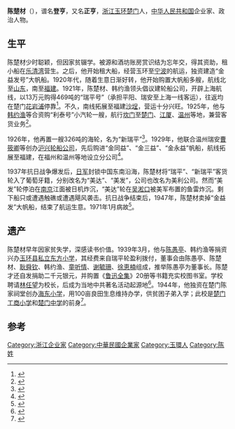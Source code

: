 {{Infobox_officeholder
| name = 陈楚材
| image name = 
| width = 150px
| office = 
| term_start = 
| term_end = 
| predecessor = 
| successor = 
| Sex = 男 
| party = 
| Native place =[[浙江|浙江]][[玉环|玉环]]
| date of birth = 1883年10月
| date of death = 1971年1月
| place of birth = 浙江玉环
| place of death = 浙江玉环
| educate =
| past = 
}}
'''陈楚材'''（{{bd|1883年|10月|1971年|1月}}），谱名'''登亨'''，又名'''正亨'''，[[浙江|浙江]][[玉环|玉环]][[楚门镇|楚门]]人，[[中华人民共和国|中华人民共和国]]企业家、政治人物。

== 生平 ==
陈楚材少时聪颖，但因家贫辍学。被源和酒坊账房赏识结为忘年交，得其资助，租小船在[[乐清湾|乐清湾]]营生。之后，他开始租大船，经营玉环至[[宁波|宁波]]的航运，独资建造“金益发号”大帆船。1920年代，随着生意日渐好转，他开始购置大帆船多艘，航线北至[[山东|山东]]，南至[[福建|福建]]。1921年，陈楚材、韩约渔领头倡议建轮船公司，开辟上海航线，以13万元购得469吨的“瑞平号”（承担平阳、瑞安至上海一线客运），往返均在楚门[[花岩浦|花岩浦]]停靠<ref>{{Cite book|title=玉环县志|last=浙江省玉环县编史修志委员会编纂|first=|publisher=上海：[[汉语大词典出版社|汉语大词典出版社]]|year=1994.03|isbn=7-5432-0111-9|location=|pages=254}}</ref>。不久，南线拓展至福建[[沙埕镇|沙埕]]，营运十分兴旺。1925年，他与[[韩约渔|韩约渔]]等合资购“利泰号”小汽轮一艘，航行[[坎门街道|坎门]]至[[楚门镇|楚门]]、[[江厦街道|江厦]]、[[温州|温州]]等地，兼营客货业务<ref>{{Cite book|title=台州交通志|last=《台州交通志》编纂领导小组|first=|publisher=北京：[[团结出版社|团结出版社]]|year=1993|isbn=7-80061-867-6|location=|pages=253}}</ref>。

1926年，他再置一艘326吨的海轮，名为“新瑞平”<ref>{{Cite book|title=玉环文史资料 第4辑|last=政协浙江省玉环县委员会文史资料研究委员会|first=|publisher=政协浙江省玉环县委员会文史资料研究委员会|year=1988.08|isbn=|location=|pages=52}}</ref>。1929年，他联合温州瑞安[[曹筱卿|曹筱卿]]等创办[[沪兴轮船公司|沪兴轮船公司]]，先后购进“金同益”、“金三益”、“金永益”帆船，航线拓展至福建，在福州和温州等地设立分公司<ref>{{Cite book|title=近代浙商名人录|last=陶水木编著|first=|publisher=杭州：[[浙江人民出版社|浙江人民出版社]]|year=2005.06|isbn=7-213-03074-4|location=|pages=85-86}}</ref>。

1937年抗日战争爆发后，[[侵华日军|日军]]封锁中国东南沿海，陈楚材将“瑞平”、“新瑞平”客货轮入了葡萄牙籍，分别改名为“美达”、“美发”，公司也改名为美利公司。然而“美发”轮停泊在[[南京|南京]]江面被日机炸沉，“美达”轮在[[吴淞口|吴淞口]]被美军布置的鱼雷炸沉。剩下船只或遭遇触礁或遭遇飓风袭击。抗日战争结束后，1947年，陈楚材卖掉“金益发”大帆船，结束了航运生意。1971年1月病故<ref>{{Cite book|title=玉环县人物志|last=玉环县地方志办公室编|first=|publisher=北京：方志出版社|year=2016.09|isbn=978-7-5144-2061-6|location=|pages=49-50}}</ref>。

== 遗产 ==
陈楚材早年因家贫失学，深感读书价值。1939年3月，他与[[陈愚亭|陈愚亭]]、韩约渔等捐资兴办[[东方小学|玉环县私立东方小学]]，其经费来自瑞平轮盈利拨付，董事会由陈愚亭、陈楚材、[[耿舜钦|耿舜钦]]、韩约渔、[[童听情|童听情]]、[[谢毓珊|谢毓珊]]、[[徐恵楠|徐恵楠]]组成，推举陈愚亭为董事长。陈楚才还自发捐助二千元银元，并购置《[[鲁迅全集|鲁迅全集]]》20册等书籍充实校图书室。学校聘请[[林任望|林任望]]为校长，后成为当地中共著名活动起源地<ref>{{Cite book|title=玉环胜迹图志|last=玉环县地方志办公室编|first=|publisher=北京：[[方志出版社|方志出版社]]|year=2015.06|isbn=978-7-5144-1632-9|location=|pages=81}}</ref>。1944年，他独资在楚门陈家祠堂创办[[海东小学|海东小学]]，用100亩良田生息维持办学，供贫困子弟入学；此校是[[楚门工商小学|楚门工商小学]]和[[楚门中学|楚门中学]]的前身<ref>{{Cite book|title=玉环文史资料 第19辑 综合性史料|last=玉环县政协文史资料委员会编|first=|publisher=玉环县政协文史资料委员会编|year=|isbn=|location=|pages=74-75}}</ref>。

==参考==
{{reflist}}

{{DEFAULTSORT:C}}
[[Category:浙江企业家|Category:浙江企业家]]
[[Category:中華民國企業家|Category:中華民國企業家]]
[[Category:玉環人|Category:玉環人]]
[[Category:陈姓|Category:陈姓]]